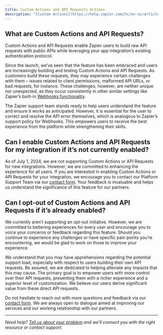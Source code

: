 ```yaml
---
title: Custom Actions and API Requests Actions
description: "[Custom Actions](https://help.zapier.com/hc/en-us/articles/16276574838925-App-Extensions-in-Zapier) and [API Requests](https://help.zapier.com/hc/en-us/articles/12899607716493-Set-up-an-API-request-action#prerequisites-0-0) are features that have been developed internally at Zapier, designed to help our mutual customers achieve the most value out of your app integration."
---
```

## What are Custom Actions and API Requests?

Custom Actions and API Requests enable Zapier users to build raw API requests with public APIs while leveraging your app integration’s existing authentication protocol.

Since the launch, we’ve seen that the feature has been embraced and users are increasingly building and testing Custom Actions and API Requests. As customers build these requests, they may experience certain challenges with them – issues related to client permissions, malformed API URLs, or bad requests, for instance. These challenges, however, are neither unique nor unexpected, as they occur consistently in other similar settings like Zapier’s built-in [Webhooks functionality](https://help.zapier.com/hc/en-us/sections/16074864820109-Webhooks-Code).

The Zapier support team stands ready to help users understand the feature and ensure it works as anticipated. However, it is essential for the user to correct and resolve the API error themselves, which is analogous to Zapier’s support policy for Webhooks. This empowers users to receive the best experience from the platform while strengthening their skills.

## Can I enable Custom Actions and API Requests for my integration if it’s not currently enabled?

As of July 1, 2024, we are not supporting Custom Actions or API Requests for new integrations. However, we are committed to enhancing the experience for all users. If you are interested in enabling Custom Actions or API Requests for your integration, we encourage you to contact our Platform Support Team via our [contact form](https://developer.zapier.com/contact). Your feedback is invaluable and helps us understand the significance of this feature for our partners.

## Can I opt-out of Custom Actions and API Requests if it’s already enabled?

We currently aren’t supporting an opt-out initiative. However, we are committed to bettering experiences for every user and encourage you to voice your concerns or feedback regarding this feature. Should you continue to experience any challenges or have specific pain points you’re encountering, we would be glad to work on those to improve your experience.

We understand that you may have apprehensions regarding the potential support load, especially with respect to users building their own API requests. Be assured, we are dedicated to helping alleviate any impacts that this may cause. The primary goal is to empower users with more control over their API requests, presenting them with a richer experience and a superior level of customization. We believe our users derive significant value from these direct API requests.

Do not hesitate to reach out with more questions and feedback via our [contact form](https://developer.zapier.com/contact). We are always open to dialogue aimed at improving our services and our working relationship with our partners.

- - -
_Need help? [Tell us about your problem](https://developer.zapier.com/contact) and we’ll connect you with the right resource or contact support._
